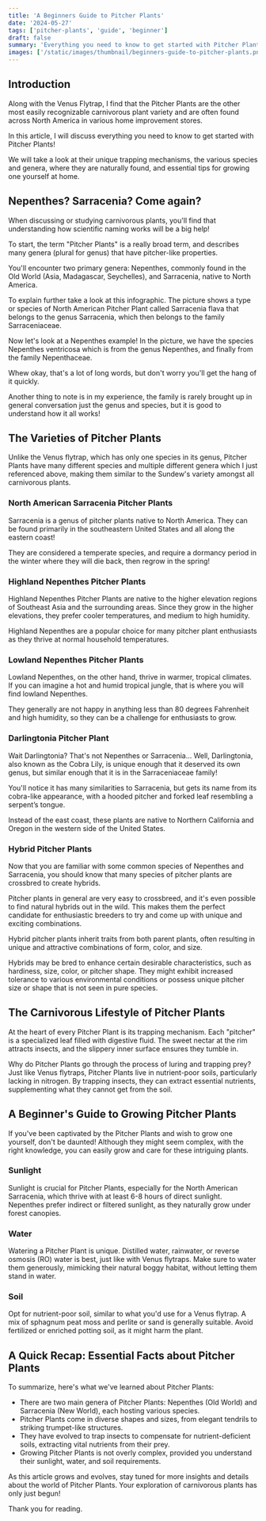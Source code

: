 ```yaml
---
title: 'A Beginners Guide to Pitcher Plants'
date: '2024-05-27'
tags: ['pitcher-plants', 'guide', 'beginner']
draft: false
summary: 'Everything you need to know to get started with Pitcher Plants, including their unique trapping mechanisms, various species and genera, natural habitats, and essential growing tips.'
images: ['/static/images/thumbnail/beginners-guide-to-pitcher-plants.png']
---
```


## Introduction

Along with the Venus Flytrap, I find that the Pitcher Plants are the other most easily recognizable carnivorous plant variety and are often found across North America in various home improvement stores.

In this article, I will discuss everything you need to know to get started with Pitcher Plants!

We will take a look at their unique trapping mechanisms, the various species and genera, where they are naturally found, and essential tips for growing one yourself at home.

## Nepenthes? Sarracenia? Come again?

When discussing or studying carnivorous plants, you'll find that understanding how scientific naming works will be a big help!

To start, the term "Pitcher Plants" is a really broad term, and describes many genera (plural for genus) that have pitcher-like properties.

You'll encounter two primary genera: Nepenthes, commonly found in the Old World (Asia, Madagascar, Seychelles), and Sarracenia, native to North America.

To explain further take a look at this infographic. The picture shows a type or species of North American Pitcher Plant called Sarracenia flava that belongs to the genus Sarracenia, which then belongs to the family Sarraceniaceae.

Now let's look at a Nepenthes example! In the picture, we have the species Nepenthes ventricosa which is from the genus Nepenthes, and finally from the family Nepenthaceae.

Whew okay, that's a lot of long words, but don't worry you'll get the hang of it quickly.

Another thing to note is in my experience, the family is rarely brought up in general conversation just the genus and species, but it is good to understand how it all works!

## The Varieties of Pitcher Plants

Unlike the Venus flytrap, which has only one species in its genus, Pitcher Plants have many different species and multiple different genera which I just referenced above, making them similar to the Sundew's variety amongst all carnivorous plants.

### North American Sarracenia Pitcher Plants

Sarracenia is a genus of pitcher plants native to North America. They can be found primarily in the southeastern United States and all along the eastern coast!

They are considered a temperate species, and require a dormancy period in the winter where they will die back, then regrow in the spring!

### Highland Nepenthes Pitcher Plants

Highland Nepenthes Pitcher Plants are native to the higher elevation regions of Southeast Asia and the surrounding areas. Since they grow in the higher elevations, they prefer cooler temperatures, and medium to high humidity.

Highland Nepenthes are a popular choice for many pitcher plant enthusiasts as they thrive at normal household temperatures.

### Lowland Nepenthes Pitcher Plants

Lowland Nepenthes, on the other hand, thrive in warmer, tropical climates. If you can imagine a hot and humid tropical jungle, that is where you will find lowland Nepenthes.

They generally are not happy in anything less than 80 degrees Fahrenheit and high humidity, so they can be a challenge for enthusiasts to grow.

### Darlingtonia Pitcher Plant

Wait Darlingtonia? That's not Nepenthes or Sarracenia… Well, Darlingtonia, also known as the Cobra Lily, is unique enough that it deserved its own genus, but similar enough that it is in the Sarraceniaceae family!

You'll notice it has many similarities to Sarracenia, but gets its name from its cobra-like appearance, with a hooded pitcher and forked leaf resembling a serpent’s tongue.

Instead of the east coast, these plants are native to Northern California and Oregon in the western side of the United States.

### Hybrid Pitcher Plants

Now that you are familiar with some common species of Nepenthes and Sarracenia, you should know that many species of pitcher plants are crossbred to create hybrids.

Pitcher plants in general are very easy to crossbreed, and it's even possible to find natural hybrids out in the wild. This makes them the perfect candidate for enthusiastic breeders to try and come up with unique and exciting combinations.

Hybrid pitcher plants inherit traits from both parent plants, often resulting in unique and attractive combinations of form, color, and size.

Hybrids may be bred to enhance certain desirable characteristics, such as hardiness, size, color, or pitcher shape. They might exhibit increased tolerance to various environmental conditions or possess unique pitcher size or shape that is not seen in pure species.

## The Carnivorous Lifestyle of Pitcher Plants

At the heart of every Pitcher Plant is its trapping mechanism. Each "pitcher" is a specialized leaf filled with digestive fluid. The sweet nectar at the rim attracts insects, and the slippery inner surface ensures they tumble in.

Why do Pitcher Plants go through the process of luring and trapping prey? Just like Venus flytraps, Pitcher Plants live in nutrient-poor soils, particularly lacking in nitrogen. By trapping insects, they can extract essential nutrients, supplementing what they cannot get from the soil.

## A Beginner's Guide to Growing Pitcher Plants

If you've been captivated by the Pitcher Plants and wish to grow one yourself, don't be daunted! Although they might seem complex, with the right knowledge, you can easily grow and care for these intriguing plants.

### Sunlight

Sunlight is crucial for Pitcher Plants, especially for the North American Sarracenia, which thrive with at least 6-8 hours of direct sunlight. Nepenthes prefer indirect or filtered sunlight, as they naturally grow under forest canopies.

### Water

Watering a Pitcher Plant is unique. Distilled water, rainwater, or reverse osmosis (RO) water is best, just like with Venus flytraps. Make sure to water them generously, mimicking their natural boggy habitat, without letting them stand in water.

### Soil

Opt for nutrient-poor soil, similar to what you'd use for a Venus flytrap. A mix of sphagnum peat moss and perlite or sand is generally suitable. Avoid fertilized or enriched potting soil, as it might harm the plant.

## A Quick Recap: Essential Facts about Pitcher Plants

To summarize, here's what we've learned about Pitcher Plants:

- There are two main genera of Pitcher Plants: Nepenthes (Old World) and Sarracenia (New World), each hosting various species.
- Pitcher Plants come in diverse shapes and sizes, from elegant tendrils to striking trumpet-like structures.
- They have evolved to trap insects to compensate for nutrient-deficient soils, extracting vital nutrients from their prey.
- Growing Pitcher Plants is not overly complex, provided you understand their sunlight, water, and soil requirements.

As this article grows and evolves, stay tuned for more insights and details about the world of Pitcher Plants. Your exploration of carnivorous plants has only just begun!

Thank you for reading.
